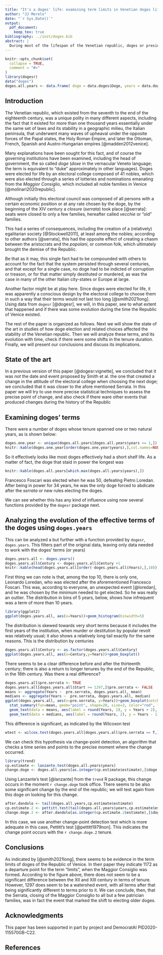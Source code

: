 ```yaml
---
title: "It's a doges' life: examining term limits in Venetian doges life tenure"
author: "JJ Merelo"
date: "`r Sys.Date()`"
output:
  pdf_document:
    keep_tex: true
bibliography: ../inst/doges.bib
abstract: |
  During most of the lifespan of the Venetian republic, doges or presidents were elected for life. However, a long tenure was a rare event, which effectively resulted in term limits, as found by [@smith2021long]. In this paper we examine these tenures and its evolution during the existence of the Venetian republic, trying to prove Smith et al. thesis, but also the event or events that effectively caused that limitation by design. Finally, we will discuss for the causes of this limitation and its effective consequences.
---
```


```r
knitr::opts_chunk$set(
  collapse = TRUE,
  comment = "#>"
)
library(dogesr)
data("doges")
doges.all.years <- data.frame( doge = data.doges$Doge, years = data.doges$Years)

```

## Introduction

The Venetian republic, which existed from the seventh to the end of the eighteenth century, was a unique polity in many different aspects, including the fact that it existed for more than one thousand years essentially under the same set of laws and its stability in a geographic milieu, the Italian peninsula, that underwent many waves of upheaval under the opposite forces of the Papal states, the Holy Roman Empire, and later the Ottoman, French, Spanish and Austro-Hungarian empires [@madden2012venice].

Many explanations have been sought for this fact, and of course the governing institutions have been examined, including the head of government, the so called *doge* (*doxe* in the vernacular Veneto language; the term is equivalent to "duke" approximately in other languages). Doges were elected for life by an electoral college composed of 41 nobles, which were also elected through a series of lotteries and nominations emanating from the *Maggior Consiglio*, which included all noble families in Venice [@molinari2020republic].

Although initially this electoral council was composed of all persons with a certain economic position or at any rate chosen by the doge, by the beginning of the XIV century  a *closure* (*serrata*) took place [@serrata]: seats were closed to only a few families, hereafter called *vecchie* or "old" families.

This had a series of consequences, including the creation of a (relatively) egalitarian society [@Stockwell2011], at least among the nobles; according to other authors [@serrata], this had the opposite effect of creating a chasm between the aristocrats and the *popolani*, or common folk, which ultimately brought the demise of the Republic.

Be that as it may, this single fact had to be compounded with others to account for the fact that the system persisted through several centuries, and that except for a single case, no doge had to be indicted of corruption or treason, or for that matter simply destituted or murdered, as was the case in many of the other Italian city-states or Europe at large.

Another factor might be at play here. Since doges were elected for life, it was apparently a conscious design by the electoral college to choose them in such a way that their terms would not last too long [@smith2021long]. Using data from `dogesr` [@dogesr], we will, in this paper, see to what extent that happened and if there was some evolution during the time the Republic of Venice existed.

The rest of the paper is organized as follows. Next we will show the state of the art in studies of how doge election and related choices affected the stability of the Venetian republic. Then we will analyze these terms, and its evolution with time, check if there were some shifts in the tenure duration. Finally, we will present our conclusions and discuss its implications.

## State of the art

In a previous version of this paper [@dogesr:vignette], we concluded that it was *not* the date and event proposed by Smith et al. the one that created a change in the attitude of the electoral college when choosing the next doge; we concluded that it was closer to the afore mentioned Serrata. In this paper we will try to use more precise statistical techniques to assess the precise point of change, and also check if there ware other events that produced changes during the history of the Republic

## Examining doges' terms

There were a number of doges whose tenure spanned one or two natural years, as is shown below:

```r
doges.one.year <- unique(doges.all.years[doges.all.years$years <= 1,])
knitr::kable(doges.one.year[order(doges.one.year$years),],col.names=NULL,caption="Doges whose tenure was within a natural year (indicated with 0 in the last column) or went from one year to the next. The first column is the order or accession to dogarate.")
```

So it effectively looks like most doges effectively had a short shelf life. As a matter of fact, the doge that staid in power the longest was

```r
knitr::kable(doges.all.years[which.max(doges.all.years$years),])
```

Francesco Foscari was elected when he was 50, defeating Pietro Loredan. After being in power for 34 years, he was the only doge forced to abdicate after the *serrata* or new rules electing the doges.

We can see whether this has any kind of influence using now several functions provided by the `dogesr` package next.

## Analyzing the evolution of the effective terms of the doges using `doges.years`

This can be analyzed a but further with a function provided by `dogesr`, `doges.years`. This filters part of the original data, leaving only data needed to work with the doges' terms (or years)

```r
doges.years.all <- doges.years()
doges.years.all$Century <- doges.years.all$Century +1 
knitr::kable(head(doges.years.all[order(-doges.years.all$Years),],10))
```

First thing we can note is that, among the top 10, there is only one, Leonardo Loredan, who was elected after the aforementioned Francesco Foscari. This was, according to everyone, an unexpected event [@loredan], and he was chosen by the minimum needed to get elected. So he was really an outlier. The distribution in bins of 5 years, below, shows how infrequent was a term of more than 10 years.

```r
library(ggplot2)
ggplot(doges.years.all, aes(x=Years))+geom_histogram(binwidth=5)
```

The distribution is skewed towards very short terms because it includes the first years of the institution, when murder or destitution by popular revolt was relatively usual; it also shows a relatively long tail exactly for the same reasons. This is the distribution by centuries

```r
doges.years.all$Century <- as.factor(doges.years.all$Century)
ggplot(doges.years.all, aes(x=Century,y=Years))+geom_boxplot()
```

There seems to be a clear difference before and after the thirteenth century; there is also a return to longer tenures by the end of the Republic, in the 18th century. Was there a real difference?

```r
doges.years.all$pre.serrata <- TRUE
doges.years.all[doges.years.all$Start >= 1297,]$pre.serrata <- FALSE
means <- aggregate(Years ~  pre.serrata, doges.years.all, mean)
medians <- aggregate(Years ~  pre.serrata, doges.years.all, median)
ggplot(doges.years.all, aes(x=pre.serrata, y=Years))+geom_boxplot(notch=T)+
  stat_summary(fun=mean, geom="point", shape=20, size=3, color="red", fill="red") +
  geom_text(data = means, aes(label = round(Years, 2), y = Years + 2), size = 3) + 
  geom_text(data = medians, aes(label = round(Years, 2), y = Years - 1), size = 3)
```

This difference is significant, as indicated by the Wilcoxon test

```r
wtest <- wilcox.test(doges.years.all[doges.years.all$pre.serrata == T,]$Years,   doges.years.all[doges.years.all$pre.serrata == F,]$Years )
```

We can check this hypothesis via change-point detection, an algorithm that checks a time series and points to the precise moment where the change occurred.

```r
library(trend)
cp.estimate <- lanzante.test(doges.all.years$years)
change.doge <- doges.all.years[as.integer(cp.estimate$estimate),]$doge
```

Using Lanzante's test [@lanzante] from the `trend` R package, this change occurs in the moment `r change.doge` took office. There seems to be also some significant change by the end of the republic; we will test again from this doge on looking for this change.

```r
after.dandolo <- tail(doges.all.years,cp.estimate$estimate)
cp.estimate.2 <- pettitt.test(tail(doges.all.years$years,cp.estimate$estimate))
change.doge.2 <- after.dandolo[as.integer(cp.estimate.2$estimate),]$doge
```

In this case, we use another change-point detection test which is more adequate in this case, Pettitt's test [@pettitt1979non]. This indicates the change point occurs with the `r change.doge.2` tenure.

## Conclusions

As indicated by [@smith2021long], there seems to be evidence in the term limits of doges of the Republic of Venice. In their paper they indicate 1172 as a departure point for the term "limits", when the Maggior Consiglio was formed. According to the figure above, there does not seem to be a significant difference between the XII and XIII century in terms of tenure. However, 1297 does seem to be a watershed event, with all terms after that being significantly different to terms prior to it. We can conclude, then, that the Serrata, closing of the Maggior Consiglio to all but a few patrician families, was in fact the event that marked the shift to electing older doges.


## Acknowledgments

This paper has been supported in part by project and DemocratAI PID2020-115570GB-C22.

## References
